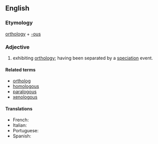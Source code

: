 ==English==

===Etymology===
[[orthology]] + [[-ous]]

===Adjective===
{{en-adj|-}}

# {{context|genetics|of genes or sequences|lang=en}} exhibiting [[orthology]]; having been separated by a [[speciation]] event.

====Related terms====
* [[ortholog]]
* [[homologous]]
* [[paralogous]]
* [[xenologous]]

====Translations====
{{trans-top|having been separated by a speciation event}}
{{trans-mid}}
* French: {{t+|fr|orthologue}}
* Italian: {{t|it|ortologo}}
* Portuguese: {{t|pt|ortólogo}}
* Spanish: {{t|es|ortólogo}}
{{trans-bottom}}